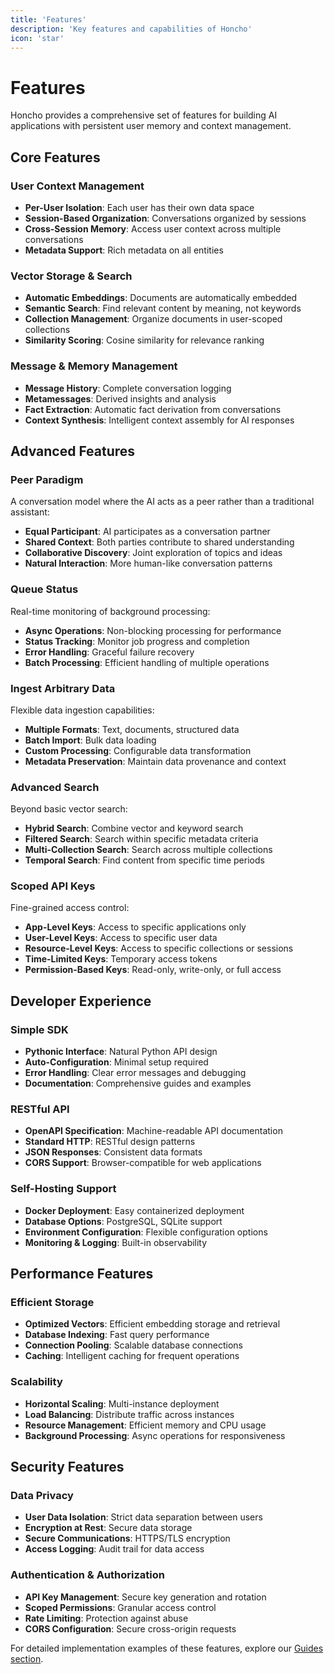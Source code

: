 ```yaml
---
title: 'Features'
description: 'Key features and capabilities of Honcho'
icon: 'star'
---
```


# Features

Honcho provides a comprehensive set of features for building AI applications with persistent user memory and context management.

## Core Features

### User Context Management
- **Per-User Isolation**: Each user has their own data space
- **Session-Based Organization**: Conversations organized by sessions
- **Cross-Session Memory**: Access user context across multiple conversations
- **Metadata Support**: Rich metadata on all entities

### Vector Storage & Search
- **Automatic Embeddings**: Documents are automatically embedded
- **Semantic Search**: Find relevant content by meaning, not keywords
- **Collection Management**: Organize documents in user-scoped collections
- **Similarity Scoring**: Cosine similarity for relevance ranking

### Message & Memory Management
- **Message History**: Complete conversation logging
- **Metamessages**: Derived insights and analysis
- **Fact Extraction**: Automatic fact derivation from conversations
- **Context Synthesis**: Intelligent context assembly for AI responses

## Advanced Features

### Peer Paradigm
A conversation model where the AI acts as a peer rather than a traditional assistant:
- **Equal Participant**: AI participates as a conversation partner
- **Shared Context**: Both parties contribute to shared understanding
- **Collaborative Discovery**: Joint exploration of topics and ideas
- **Natural Interaction**: More human-like conversation patterns

### Queue Status
Real-time monitoring of background processing:
- **Async Operations**: Non-blocking processing for performance
- **Status Tracking**: Monitor job progress and completion
- **Error Handling**: Graceful failure recovery
- **Batch Processing**: Efficient handling of multiple operations

### Ingest Arbitrary Data
Flexible data ingestion capabilities:
- **Multiple Formats**: Text, documents, structured data
- **Batch Import**: Bulk data loading
- **Custom Processing**: Configurable data transformation
- **Metadata Preservation**: Maintain data provenance and context

### Advanced Search
Beyond basic vector search:
- **Hybrid Search**: Combine vector and keyword search
- **Filtered Search**: Search within specific metadata criteria
- **Multi-Collection Search**: Search across multiple collections
- **Temporal Search**: Find content from specific time periods

### Scoped API Keys
Fine-grained access control:
- **App-Level Keys**: Access to specific applications only
- **User-Level Keys**: Access to specific user data
- **Resource-Level Keys**: Access to specific collections or sessions
- **Time-Limited Keys**: Temporary access tokens
- **Permission-Based Keys**: Read-only, write-only, or full access

## Developer Experience

### Simple SDK
- **Pythonic Interface**: Natural Python API design
- **Auto-Configuration**: Minimal setup required
- **Error Handling**: Clear error messages and debugging
- **Documentation**: Comprehensive guides and examples

### RESTful API
- **OpenAPI Specification**: Machine-readable API documentation
- **Standard HTTP**: RESTful design patterns
- **JSON Responses**: Consistent data formats
- **CORS Support**: Browser-compatible for web applications

### Self-Hosting Support
- **Docker Deployment**: Easy containerized deployment
- **Database Options**: PostgreSQL, SQLite support
- **Environment Configuration**: Flexible configuration options
- **Monitoring & Logging**: Built-in observability

## Performance Features

### Efficient Storage
- **Optimized Vectors**: Efficient embedding storage and retrieval
- **Database Indexing**: Fast query performance
- **Connection Pooling**: Scalable database connections
- **Caching**: Intelligent caching for frequent operations

### Scalability
- **Horizontal Scaling**: Multi-instance deployment
- **Load Balancing**: Distribute traffic across instances
- **Resource Management**: Efficient memory and CPU usage
- **Background Processing**: Async operations for responsiveness

## Security Features

### Data Privacy
- **User Data Isolation**: Strict data separation between users
- **Encryption at Rest**: Secure data storage
- **Secure Communications**: HTTPS/TLS encryption
- **Access Logging**: Audit trail for data access

### Authentication & Authorization
- **API Key Management**: Secure key generation and rotation
- **Scoped Permissions**: Granular access control
- **Rate Limiting**: Protection against abuse
- **CORS Configuration**: Secure cross-origin requests

For detailed implementation examples of these features, explore our [Guides section](/guides/overview). 